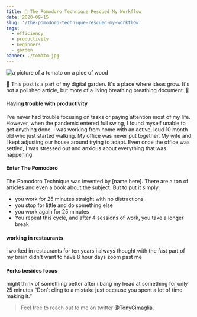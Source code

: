 ```yaml
---
title: 🌱 The Pomodoro Technique Rescued My Workflow
date: 2020-09-15
slug: '/the-pomodoro-technique-rescued-my-workflow'
tags:
  - efficiency
  - productivity
  - beginners
  - garden
banner: ./tomato.jpg
---
```


![a picture of a tomato on a pice of wood](./tomato.jpg)

🌱 This post is a part of my digital garden. It's a place where ideas grow.
It's not a polished article, but more of a living breathing breathing document. 🌱

#### Having trouble with productivity

I've never had trouble focusing on tasks or paying attention most of my life.
However, when the pandemic entered full swing, I found myself unable to get anything done.
I was working from home with an active, loud 10 month old who just started walking.
My office was never put together. My wife and I kept adjusting our house around trying to adapt.
Even once the office was settled, I was stressed out and anxious about everything that was happening.

#### Enter The Pomodoro

The Pomodoro Technique was invented by [name here].
There are a ton of articles and even a book about the subject.
But to put it simply:

- you work for 25 minutes straight with no distractions
- you stop for little and do something else
- you work again for 25 minutes
- You repeat this cycle, and after 4 sessions of work, you take a longer break

#### working in restaurants

i worked in restaurants for ten years
i always thought with the fast part of my brain
didn't want to have 8 hour days zoom past me

#### Perks besides focus

might think of something better after i bang my head at something for only 25 minutes
“Don’t cling to a mistake just because you spent a lot of time making it.”

> Feel free to reach out to me on twitter [@TonyCimaglia](https://twitter.com/TonyCimaglia 'Tony Cimaglia').
